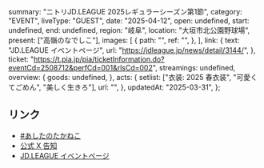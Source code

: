   summary: "ニトリJD.LEAGUE 2025レギュラーシーズン第1節",
  category: "EVENT",
  liveType: "GUEST",
  date: "2025-04-12",
  open: undefined,
  start: undefined,
  end: undefined,
  region: "岐阜",
  location: "大垣市北公園野球場",
  present: ["高嶺のなでしこ"],
  images: [
    {
      path: "",
      ref: "",
    },
  ],
  link: {
    text: "JD.LEAGUE イベントページ",
    url: "https://jdleague.jp/news/detail/3144/",
  },
  ticket: "https://t.pia.jp/pia/ticketInformation.do?eventCd=2508712&perfCd=001&rlsCd=002",
  streamings: undefined,
  overview: {
    goods: undefined,
  },
  acts: {
    setlist: ["衣装: 2025 春衣装", "可愛くてごめん", "美しく生きろ"],
    url: "",
  },
  updatedAt: "2025-03-31",
};

## リンク

- [#あしたのたかねこ](https://x.com/takanenofficial/status/1910694335999340940)
- [公式 X 告知](https://x.com/takanenofficial/status/1906648970400805015)
- [JD.LEAGUE イベントページ](https://jdleague.jp/news/detail/3144/)
